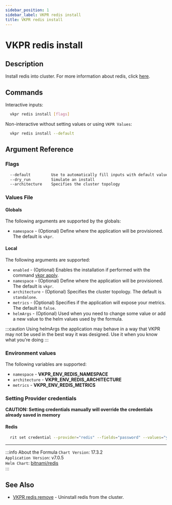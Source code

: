 ```yaml
---
sidebar_position: 1
sidebar_label: VKPR redis install
title: VKPR redis install
---
```


# VKPR redis install

## Description

Install redis into cluster. For more information about redis, click [here](https://www.redis.io/).

## Commands

Interactive inputs:

```bash
  vkpr redis install [flags]
```

Non-interactive without setting values or using `VKPR Values`:

```bash
  vkpr redis install --default
```

## Argument Reference

### Flags

```sh
  --default         Use to automatically fill inputs with default values
  --dry_run         Simulate an install
  --architecture    Specifies the cluster topology
```

### Values File

#### Globals

The following arguments are supported by the globals:

- `namespace` - (Optional) Define where the application will be provisioned. The default is `vkpr`.

#### Local

The following arguments are supported:

- `enabled` - (Optional) Enables the installation if performed with the command [vkpr apply](/docs/commands/apply).
- `namespace` - (Optional) Define where the application will be provisioned. The default is `vkpr`.
- `architecture` - (Optional) Specifies the cluster topology. The default is `standalone`.
- `metrics` - (Optional) Specifies if the application will expose your metrics. The default is `false`.
- `helmArgs` - (Optional) Used when you need to change some value or add a new value to the helm values used by the formula.

:::caution
Using helmArgs the application may behave in a way that VKPR may not be used in the best way it was designed.
Use it when you know what you're doing
:::

### Environment values

The following variables are supported:

- `namespace` - **VKPR_ENV_REDIS_NAMESPACE**
- `architecture` - **VKPR_ENV_REDIS_ARCHITECTURE**
- `metrics` - **VKPR_ENV_REDIS_METRICS**

### Setting Provider credentials

**CAUTION: Setting credentials manually will override the credentials already saved in memory**

#### Redis

```bash
  rit set credential --provider="redis" --fields="password" --values="your-access-password"
```

---

:::info About the Formula
`Chart Version`: 17.3.2 <br/>
`Application Version`: v7.0.5 <br/>
`Helm Chart`: [bitnami/redis](https://artifacthub.io/packages/helm/bitnami/redis) <br/>
:::

## See Also

- [VKPR redis remove](/docs/commands/redis/remove) - Uninstall redis from the cluster.
